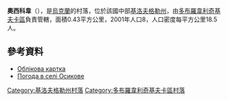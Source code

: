{{coord|48|33|35|N|31|5|37|E|scale:100000_region:UA|display=title}}

'''奧西科韋'''（{{lang-uk|Осикове}}），是[[烏克蘭|烏克蘭]]的村落，位於該國中部[[基洛夫格勒州|基洛夫格勒州]]，由[[多布羅韋利奇基夫卡區|多布羅韋利奇基夫卡區]]負責管轄，面積0.43平方公里，2001年人口8，人口密度每平方公里18.5人。

==參考資料==
*[http://gska2.rada.gov.ua/pls/z7502/A005?rdat1=11.11.2008&rf7571=16618 Облікова картка]{{dead link|date=2017年12月 |bot=InternetArchiveBot |fix-attempted=yes }}
* [http://weather.in.ua/ua/kirovogradskaja/19157 Погода в селі Осикове] {{Wayback|url=http://weather.in.ua/ua/kirovogradskaja/19157 |date=20111220201248 }}

{{DEFAULTSORT:Осикове}}
[[Category:基洛夫格勒州村落|Category:基洛夫格勒州村落]]
[[Category:多布羅韋利奇基夫卡區村落|Category:多布羅韋利奇基夫卡區村落]]


{{Kirovohrad-geo-stub}}